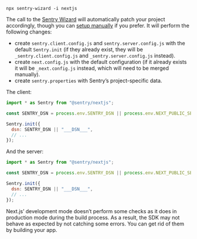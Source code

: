 ```Npx
npx sentry-wizard -i nextjs
```

<Note>

The call to the [Sentry Wizard](https://github.com/getsentry/sentry-wizard) will automatically patch your project accordingly, though you can [setup manually](/platforms/javascript/guides/nextjs/manual-setup/) if you prefer.
It will perform the following changes:

- create `sentry.client.config.js` and `sentry.server.config.js` with the default `Sentry.init` (if they already exist, they will be `_sentry.client.config.js` and `_sentry.server.config.js` instead).
- create `next.config.js` with the default configuration (if it already exists it will be `_next.config.js` instead, which will need to be merged manually).
- create `sentry.properties` with Sentry’s project-specific data.

</Note>

The client:

```javascript {filename:sentry.client.config.js}
import * as Sentry from "@sentry/nextjs";

const SENTRY_DSN = process.env.SENTRY_DSN || process.env.NEXT_PUBLIC_SENTRY_DSN;

Sentry.init({
  dsn: SENTRY_DSN || "___DSN___",
  // ...
});
```

And the server:

```javascript {filename:sentry.server.config.js}
import * as Sentry from "@sentry/nextjs";

const SENTRY_DSN = process.env.SENTRY_DSN || process.env.NEXT_PUBLIC_SENTRY_DSN;

Sentry.init({
  dsn: SENTRY_DSN || "___DSN___",
  // ...
});
```

<Note>

Next.js’ development mode doesn’t perform some checks as it does in production mode during the build process.
As a result, the SDK may not behave as expected by not catching some errors.
You can get rid of them by building your app.

</Note>

